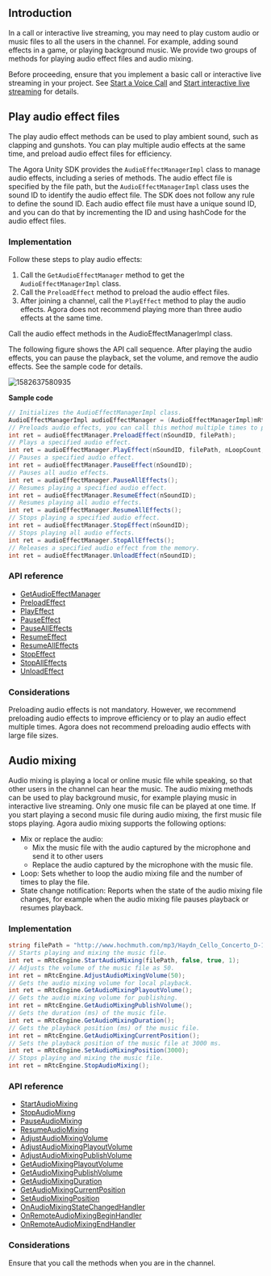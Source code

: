 <PlatformWrapper platform="unity">

## Introduction

In a call or interactive live streaming, you may need to play custom audio or music files to all the users in the channel. For example, adding sound effects in a game, or playing background music. We provide two groups of methods for playing audio effect files and audio mixing.

Before proceeding, ensure that you implement a basic call or interactive live streaming in your project. See [Start a Voice Call](start_call_audio_unity) and [Start interactive live streaming](../quickstart-guide/start-audio-streaming) for details.

## Play audio effect files

The play audio effect methods can be used to play ambient sound, such as clapping and gunshots. You can play multiple audio effects at the same time, and preload audio effect files for efficiency.

The Agora Unity SDK provides the `AudioEffectManagerImpl` class to manage audio effects, including a series of methods. The audio effect file is specified by the file path, but the `AudioEffectManagerImpl` class uses the sound ID to identify the audio effect file. The SDK does not follow any rule to define the sound ID. Each audio effect file must have a unique sound ID, and you can do that by incrementing the ID and using hashCode for the audio effect files.

### Implementation

Follow these steps to play audio effects:

1. Call the `GetAudioEffectManager` method to get the `AudioEffectManagerImpl` class.
2. Call the `PreloadEffect` method to preload the audio effect files.
3. After joining a channel, call the `PlayEffect` method to play the audio effects. Agora does not recommend playing more than three audio effects at the same time.

<div class="alert note">Call the audio effect methods in the AudioEffectManagerImpl class.</div>

The following figure shows the API call sequence. After playing the audio effects, you can pause the playback, set the volume, and remove the audio effects. See the sample code for details.

![1582637580935](https://web-cdn.agora.io/docs-files/1582637580935)

**Sample code**

```csharp
// Initializes the AudioEffectManagerImpl class.
AudioEffectManagerImpl audioEffectManager = (AudioEffectManagerImpl)mRtcEngine.GetAudioEffectManager();
// Preloads audio effects, you can call this method multiple times to preload multiple audio effects.
int ret = audioEffectManager.PreloadEffect(nSoundID, filePath);
// Plays a specified audio effect.
int ret = audioEffectManager.PlayEffect(nSoundID, filePath, nLoopCount, dPitch, dPan, nGain, true);
// Pauses a specified audio effect.
int ret = audioEffectManager.PauseEffect(nSoundID);
// Pauses all audio effects.
int ret = audioEffectManager.PauseAllEffects();
// Resumes playing a specified audio effect.
int ret = audioEffectManager.ResumeEffect(nSoundID);
// Resumes playing all audio effects.
int ret = audioEffectManager.ResumeAllEffects();
// Stops playing a specified audio effect.
int ret = audioEffectManager.StopEffect(nSoundID);
// Stops playing all audio effects.
int ret = audioEffectManager.StopAllEffects();
// Releases a specified audio effect from the memory.
int ret = audioEffectManager.UnloadEffect(nSoundID);
```

### API reference

- [GetAudioEffectManager](./API%20Reference/unity/classagora__gaming__rtc_1_1_i_rtc_engine.html#a6f928012c4340b00e12aaa0454fb50f6)
- [PreloadEffect](./API%20Reference/unity/classagora__gaming__rtc_1_1_audio_effect_manager_impl.html#aab6c3c7609de0fd828f5ee9aa59ffb0b)
- [PlayEffect](./API%20Reference/unity/classagora__gaming__rtc_1_1_audio_effect_manager_impl.html#a7a207e0a7571300b41dda0d090a6ab02)
- [PauseEffect](./API%20Reference/unity/classagora__gaming__rtc_1_1_audio_effect_manager_impl.html#ab978acce35871df40154119a18595545)
- [PauseAllEffects](./API%20Reference/unity/classagora__gaming__rtc_1_1_audio_effect_manager_impl.html#aa01bdc22a8a367a4170012ad9b5a5310)
- [ResumeEffect](./API%20Reference/unity/classagora__gaming__rtc_1_1_audio_effect_manager_impl.html#a85bec95b2d382fdfaebbcbf3f5a0f10f)
- [ResumeAllEffects](./API%20Reference/unity/classagora__gaming__rtc_1_1_audio_effect_manager_impl.html#a1b7b23d134808c68457f589776731e2f)
- [StopEffect](./API%20Reference/unity/classagora__gaming__rtc_1_1_audio_effect_manager_impl.html#aedeb24d257c949d0f85123f4c6032dab)
- [StopAllEffects](./API%20Reference/unity/classagora__gaming__rtc_1_1_audio_effect_manager_impl.html#aef6fbcc325665a99f681fbe5a19c3aa5)
- [UnloadEffect](./API%20Reference/unity/classagora__gaming__rtc_1_1_audio_effect_manager_impl.html#af7956fe2ea320af080f6970ac446496e)

### Considerations

Preloading audio effects is not mandatory. However, we recommend preloading audio effects to improve efficiency or to play an audio effect multiple times. Agora does not recommend preloading audio effects with large file sizes.

## Audio mixing

Audio mixing is playing a local or online music file while speaking, so that other users in the channel can hear the music. The audio mixing methods can be used to play background music, for example playing music in interactive live streaming. Only one music file can be played at one time. If you start playing a second music file during audio mixing, the first music file stops playing.
Agora audio mixing supports the following options:

- Mix or replace the audio:
  - Mix the music file with the audio captured by the microphone and send it to other users
  - Replace the audio captured by the microphone with the music file.
- Loop: Sets whether to loop the audio mixing file and the number of times to play the file.
- State change notification: Reports when the state of the audio mixing file changes, for example when the audio mixing file pauses playback or resumes playback.

### Implementation

```csharp
string filePath = "http://www.hochmuth.com/mp3/Haydn_Cello_Concerto_D-1.mp3";
// Starts playing and mixing the music file.
int ret = mRtcEngine.StartAudioMixing(filePath, false, true, 1);
// Adjusts the volume of the music file as 50.
int ret = mRtcEngine.AdjustAudioMixingVolume(50);
// Gets the audio mixing volume for local playback.
int ret = mRtcEngine.GetAudioMixingPlayoutVolume();
// Gets the audio mixing volume for publishing.
int ret = mRtcEngine.GetAudioMixingPublishVolume();
// Gets the duration (ms) of the music file.
int ret = mRtcEngine.GetAudioMixingDuration();
// Gets the playback position (ms) of the music file.
int ret = mRtcEngine.GetAudioMixingCurrentPosition();
// Sets the playback position of the music file at 3000 ms.
int ret = mRtcEngine.SetAudioMixingPosition(3000);
// Stops playing and mixing the music file.
int ret = mRtcEngine.StopAudioMixing();
```

### API reference

- [StartAudioMixing](./API%20Reference/unity/classagora__gaming__rtc_1_1_i_rtc_engine.html#a6e819ce8d80033f797fd3044ec7dde86)
- [StopAudioMixng](./API%20Reference/unity/classagora__gaming__rtc_1_1_i_rtc_engine.html#a2781e98a720d801d1adffbb02b450929)
- [PauseAudioMixing](./API%20Reference/unity/classagora__gaming__rtc_1_1_i_rtc_engine.html#a5150ffea0000bd7c39531192d836f307)
- [ResumeAudioMixing](./API%20Reference/unity/classagora__gaming__rtc_1_1_i_rtc_engine.html#af4bfe442eb4ab52d197a321387f73824)
- [AdjustAudioMixingVolume](./API%20Reference/unity/classagora__gaming__rtc_1_1_i_rtc_engine.html#ae6a3b1041004fdd5a031975a2f9cdb7e)
- [AdjustAudioMixingPlayoutVolume](./API%20Reference/unity/classagora__gaming__rtc_1_1_i_rtc_engine.html#ac7d6df07616489729d521ce47934bb299)
- [AdjustAudioMixingPublishVolume](./API%20Reference/unity/classagora__gaming__rtc_1_1_i_rtc_engine.html#a0900c11feef9cbee498f17f95cd0aed2)
- [GetAudioMixingPlayoutVolume](./API%20Reference/unity/classagora__gaming__rtc_1_1_i_rtc_engine.html#a0688ea2a1e059c437146653d72d70ac1)
- [GetAudioMixingPublishVolume](./API%20Reference/unity/classagora__gaming__rtc_1_1_i_rtc_engine.html#aba5f24855b141e491b9af60837304625)
- [GetAudioMixingDuration](./API%20Reference/unity/classagora__gaming__rtc_1_1_i_rtc_engine.html#a9ea29289b75f1fb4623785854fb147eb)
- [GetAudioMixingCurrentPosition](./API%20Reference/unity/classagora__gaming__rtc_1_1_i_rtc_engine.html#a9dce60db3e49f48291a91e199d8c2065)
- [SetAudioMixingPosition](./API%20Reference/unity/classagora__gaming__rtc_1_1_i_rtc_engine.html#ac332a0186694b1a367996fa41d23b88d)
- [OnAudioMixingStateChangedHandler](./API%20Reference/unity/namespaceagora__gaming__rtc.html#ab061cd429286b98043db14f106029829)
- [OnRemoteAudioMixingBeginHandler](./API%20Reference/unity/namespaceagora__gaming__rtc.html#a09318aee595f81b430aba31a5f6ee7b3)
- [OnRemoteAudioMixingEndHandler](./API%20Reference/unity/namespaceagora__gaming__rtc.html#a72da329b0efbde86c91bb513dfaa43e3)

### Considerations

Ensure that you call the methods when you are in the channel.

</PlatformWrapper>